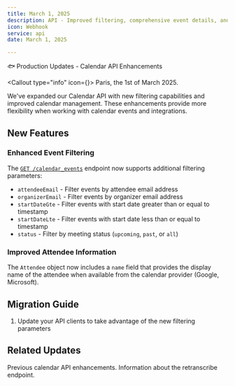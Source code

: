 ```yaml
---
title: March 1, 2025
description: API - Improved filtering, comprehensive event details, and calendar management
icon: Webhook
service: api
date: March 1, 2025

---
```


🐟 Production Updates - Calendar API Enhancements

<Callout type="info" icon={<Info className="h-5 w-5" />}>
  Paris, the 1st of March 2025.
</Callout>

We've expanded our Calendar API with new filtering capabilities and improved calendar management. These enhancements provide more flexibility when working with calendar events and integrations.

## New Features

### Enhanced Event Filtering

The [`GET /calendar_events`](/docs/api/reference/calendars/list_events) endpoint now supports additional filtering parameters:

- `attendeeEmail` - Filter events by attendee email address
- `organizerEmail` - Filter events by organizer email address
- `startDateGte` - Filter events with start date greater than or equal to timestamp
- `startDateLte` - Filter events with start date less than or equal to timestamp
- `status` - Filter by meeting status (`upcoming`, `past`, or `all`)

### Improved Attendee Information

The `Attendee` object now includes a `name` field that provides the display name of the attendee when available from the calendar provider (Google, Microsoft).

## Migration Guide

1. Update your API clients to take advantage of the new filtering parameters

## Related Updates

<Accordions>
  <Accordion title="Calendar API Update" value="calendar-api-update">
    Previous calendar API enhancements.
  </Accordion>
  <Accordion title="Retranscribe Route" value="retranscribe-route">
    Information about the retranscribe endpoint.
  </Accordion>
</Accordions>